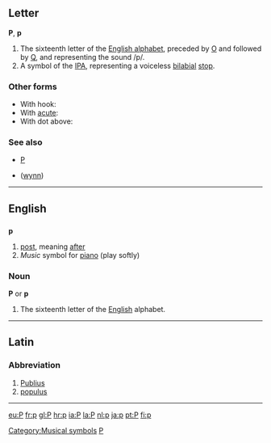 ==Letter==
'''P''', '''p'''

#The sixteenth letter of the [[Wiktionary:About Roman script|English alphabet]], preceded by [[o|O]] and followed by [[q|Q]], and representing the sound /p/.
#A symbol of the [[IPA]], representing a voiceless [[bilabial]] [[stop]].

===Other forms===
*With hook: {{IPAchar|[[ƥ]]}}
*With [[acute]]: {{IPAchar|[[ṕ]]}}
*With dot above: {{IPAchar|[[ṗ]]}}

===See also===
*[[P]]
*{{IPAchar|[[ƿ]]}} ([[wynn]])
----

==English==

{{rank|looked|head|called|186|p|Lord|de|whole}}

==={{abbreviation}}===
'''p'''

# [[post]], meaning [[after]]
# ''Music'' symbol for [[piano]] (play softly) [[Category:Musical symbols]]

===Noun===
'''P''' or '''p'''

#The sixteenth letter of the [[English]] alphabet.

----

==Latin==
===Abbreviation===

# [[Publius]]
# [[populus]]
----

[[Category:Latin letters|P]]

[[eu:P]]
[[fr:p]]
[[gl:P]]
[[hr:p]]
[[ia:P]]
[[la:P]]
[[nl:p]]
[[ja:p]]
[[pt:P]]
[[fi:p]]